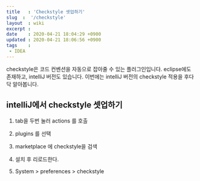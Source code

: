 ```yaml
---
title   : 'Checkstyle 셋업하기' 
slug  :  '/checkstyle'
layout  : wiki 
excerpt : 
date    : 2020-04-21 18:04:29 +0900
updated : 2020-04-21 18:06:56 +0900
tags    : 
 - IDEA
---
```


checkstyle은 코드 컨벤션을 자동으로 잡아줄 수 있는 플러그인입니다. eclipse에도 존재하고, intelliJ 버전도 있습니다. 이번에는 intelliJ 버전의 checkstyle 적용을 후다닥 알아봅니다.

## intelliJ에서 checkstyle 셋업하기

1. tab을 두번 눌러 actions 를 호출 

2. plugins 를 선택 
   
3. marketplace 에 checkstyle을 검색

4. 설치 후 리로드한다. 
   
5. System > preferences > checkstyle 

